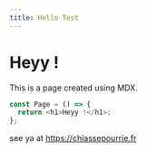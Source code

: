 ```yaml
---
title: Hello Test
---
```


# Heyy !

This is a page created using MDX.

```js
const Page = () => {
  return <h1>Heyy !</h1>;
};
```

see ya at https://chiassepourrie.fr